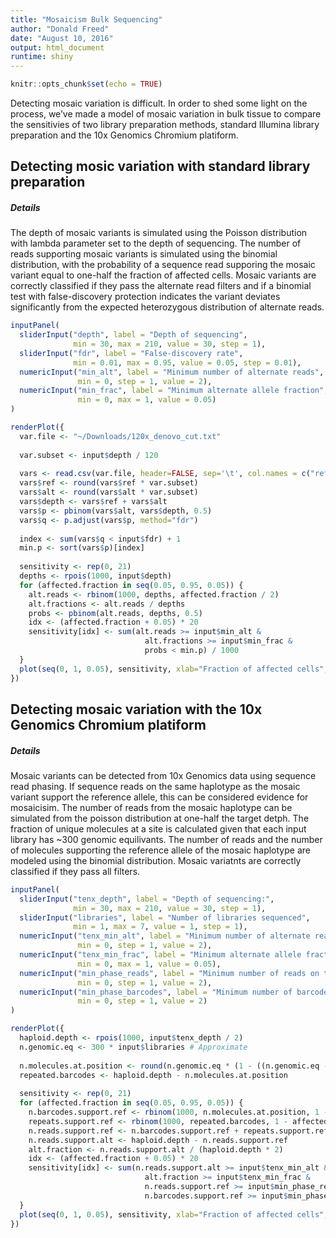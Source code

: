 ```yaml
---
title: "Mosaicism Bulk Sequencing"
author: "Donald Freed"
date: "August 10, 2016"
output: html_document
runtime: shiny
---
```


```r
knitr::opts_chunk$set(echo = TRUE)
```

Detecting mosaic variation is difficult. In order to shed some light on the process, we've made a model of mosaic variation in bulk tissue to compare the sensitivies of two library preparation methods, standard Illumina library preparation and the 10x Genomics Chromium platiform.

## Detecting mosic variation with standard library preparation

##### Details

The depth of mosaic variants is simulated using the Poisson distribution with lambda parameter set to the depth of sequencing. The number of reads supporting mosaic variants is simulated using the binomial distribution, with the probability of a sequence read supporing the mosaic variant equal to one-half the fraction of affected cells. Mosaic variants are correctly classified if they pass the alternate read filters and if a binomial test with false-discovery protection indicates the variant deviates significantly from the expected heterozygous distribution of alternate reads. 

```r
inputPanel(
  sliderInput("depth", label = "Depth of sequencing",
              min = 30, max = 210, value = 30, step = 1),
  sliderInput("fdr", label = "False-discovery rate",
              min = 0.01, max = 0.95, value = 0.05, step = 0.01),
  numericInput("min_alt", label = "Minimum number of alternate reads",
               min = 0, step = 1, value = 2),
  numericInput("min_frac", label = "Minimum alternate allele fraction",
               min = 0, max = 1, value = 0.05)
)

renderPlot({
  var.file <- "~/Downloads/120x_denovo_cut.txt"
  
  var.subset <- input$depth / 120
  
  vars <- read.csv(var.file, header=FALSE, sep='\t', col.names = c("ref", "alt"))
  vars$ref <- round(vars$ref * var.subset)
  vars$alt <- round(vars$alt * var.subset)
  vars$depth <- vars$ref + vars$alt
  vars$p <- pbinom(vars$alt, vars$depth, 0.5)
  vars$q <- p.adjust(vars$p, method="fdr")
  
  index <- sum(vars$q < input$fdr) + 1
  min.p <- sort(vars$p)[index]
  
  sensitivity <- rep(0, 21)
  depths <- rpois(1000, input$depth)
  for (affected.fraction in seq(0.05, 0.95, 0.05)) {
    alt.reads <- rbinom(1000, depths, affected.fraction / 2)
    alt.fractions <- alt.reads / depths
    probs <- pbinom(alt.reads, depths, 0.5)
    idx <- (affected.fraction + 0.05) * 20
    sensitivity[idx] <- sum(alt.reads >= input$min_alt & 
                              alt.fractions >= input$min_frac &
                              probs < min.p) / 1000
  }
  plot(seq(0, 1, 0.05), sensitivity, xlab="Fraction of affected cells", main="Mosaic Variant sensitivity", ylim=c(0, 1))
})

```

## Detecting mosaic variation with the 10x Genomics Chromium platiform


##### Details

Mosaic variants can be detected from 10x Genomics data using sequence read phasing. If sequence reads on the same haplotype as the mosaic variant support the reference allele, this can be considered evidence for mosaicisim. The number of reads from the mosaic haplotype can be simulated from the poisson distribution at one-half the target detph. The fraction of unique molecules at a site is calculated given that each input library has ~300 genomic equilivants. The number of reads and the number of molecules supporting the reference allele of the mosaic haplotype are modeled using the binomial distribution. Mosaic variatnts are correctly classified if they pass all filters.

```r
inputPanel(
  sliderInput("tenx_depth", label = "Depth of sequencing:",
              min = 30, max = 210, value = 30, step = 1),
  sliderInput("libraries", label = "Number of libraries sequenced",
              min = 1, max = 7, value = 1, step = 1),
  numericInput("tenx_min_alt", label = "Minimum number of alternate reads",
               min = 0, step = 1, value = 2),
  numericInput("tenx_min_frac", label = "Minimum alternate allele fraction",
               min = 0, max = 1, value = 0.05),
  numericInput("min_phase_reads", label = "Minimum number of reads on the mosaic haplotype that support the reference allele",
               min = 0, step = 1, value = 2),
  numericInput("min_phase_barcodes", label = "Minimum number of barcodes on the mosaic haplotype that support the reference allele",
               min = 0, step = 1, value = 2)
)

renderPlot({
  haploid.depth <- rpois(1000, input$tenx_depth / 2)
  n.genomic.eq <- 300 * input$libraries # Approximate
  
  n.molecules.at.position <- round(n.genomic.eq * (1 - ((n.genomic.eq - 1) / n.genomic.eq) ** haploid.depth))
  repeated.barcodes <- haploid.depth - n.molecules.at.position
  
  sensitivity <- rep(0, 21)
  for (affected.fraction in seq(0.05, 0.95, 0.05)) {
    n.barcodes.support.ref <- rbinom(1000, n.molecules.at.position, 1 - affected.fraction)
    repeats.support.ref <- rbinom(1000, repeated.barcodes, 1 - affected.fraction)
    n.reads.support.ref <- n.barcodes.support.ref + repeats.support.ref
    n.reads.support.alt <- haploid.depth - n.reads.support.ref
    alt.fraction <- n.reads.support.alt / (haploid.depth * 2)
    idx <- (affected.fraction + 0.05) * 20
    sensitivity[idx] <- sum(n.reads.support.alt >= input$tenx_min_alt & 
                              alt.fraction >= input$tenx_min_frac &
                              n.reads.support.ref >= input$min_phase_reads &
                              n.barcodes.support.ref >= input$min_phase_barcodes) / 1000
  }
  plot(seq(0, 1, 0.05), sensitivity, xlab="Fraction of affected cells", main="Mosaic Variant sensitivity", ylim=c(0, 1))
})

```
